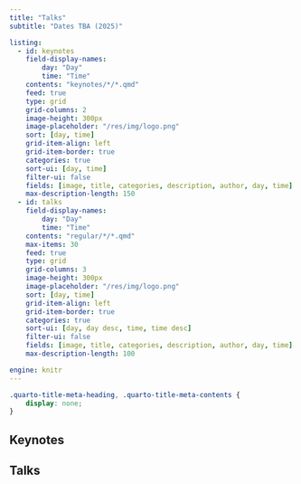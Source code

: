 ```yaml
---
title: "Talks"
subtitle: "Dates TBA (2025)"

listing:
  - id: keynotes
    field-display-names:
        day: "Day"
        time: "Time"
    contents: "keynotes/*/*.qmd"
    feed: true
    type: grid
    grid-columns: 2
    image-height: 300px
    image-placeholder: "/res/img/logo.png"
    sort: [day, time]
    grid-item-align: left
    grid-item-border: true
    categories: true
    sort-ui: [day, time]
    filter-ui: false
    fields: [image, title, categories, description, author, day, time]
    max-description-length: 150    
  - id: talks
    field-display-names:
        day: "Day"
        time: "Time"
    contents: "regular/*/*.qmd"
    max-items: 30
    feed: true
    type: grid
    grid-columns: 3
    image-height: 300px
    image-placeholder: "/res/img/logo.png"
    sort: [day, time]
    grid-item-align: left
    grid-item-border: true
    categories: true
    sort-ui: [day, day desc, time, time desc]
    filter-ui: false
    fields: [image, title, categories, description, author, day, time]
    max-description-length: 100

engine: knitr
---
```


```css
.quarto-title-meta-heading, .quarto-title-meta-contents {
    display: none;
}
```


## Keynotes

:::{#keynotes}
:::

## Talks

:::{#talks}
:::
